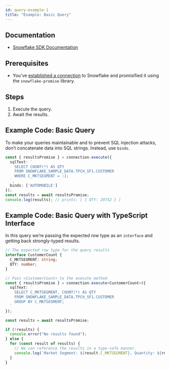 ```yaml
---
id: query-example-1
title: "Example: Basic Query"
---
```


## Documentation

- [Snowflake SDK Documentation](https://docs.snowflake.com/en/developer-guide/node-js/nodejs-driver-execute)

## Prerequisites

- You’ve [established a connection](../../connecting) to Snowflake and promisified it using the `snowflake-promise` library.

## Steps

1. Execute the query.
2. Await the results.

## Example Code: Basic Query

To make your queries maintainable and to prevent SQL injection attacks, don’t concatenate data into SQL strings. Instead, use `binds`.

```typescript
const { resultsPromise } = connection.execute({
  sqlText: `
    SELECT COUNT(*) AS QTY
    FROM SNOWFLAKE_SAMPLE_DATA.TPCH_SF1.CUSTOMER
    WHERE C_MKTSEGMENT = :1;
  `,
  binds: ['AUTOMOBILE']
});
const results = await resultsPromise;
console.log(results); // prints: [ { QTY: 29752 } ]
```

## Example Code: Basic Query with TypeScript Interface

In this query we’re passing the expected row type as an `interface` and getting back strongly-typed results.

```typescript
// The expected row type for the query results
interface CustomerCount {
  C_MKTSEGMENT: string;
  QTY: number;
}

// Pass <CustomerCount> to the execute method
const { resultsPromise } = connection.execute<CustomerCount>({
  sqlText: `
    SELECT C_MKTSEGMENT, COUNT(*) AS QTY
    FROM SNOWFLAKE_SAMPLE_DATA.TPCH_SF1.CUSTOMER
    GROUP BY C_MKTSEGMENT;
  `
});

const results = await resultsPromise;

if (!results) {
  console.error("No results found");
} else {
  for (const result of results) {
    // We can reference the results in a type-safe manner.
    console.log(`Market Segment: ${result.C_MKTSEGMENT}, Quantity: ${result.QTY}`);
  }
}
```
